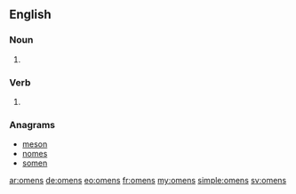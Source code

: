 ==English==

===Noun===
{{head|en|plural}}

# {{plural of|omen|lang=en}}

===Verb===
{{head|en}}

# {{en-third-person singular of|omen}}

===Anagrams===
* [[meson#English|meson]]
* [[nomes#English|nomes]]
* [[somen#English|somen]]

[[ar:omens]]
[[de:omens]]
[[eo:omens]]
[[fr:omens]]
[[my:omens]]
[[simple:omens]]
[[sv:omens]]
